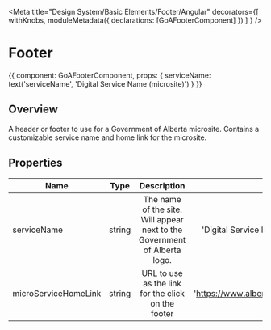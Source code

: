 

<Meta title="Design System/Basic Elements/Footer/Angular" decorators={[
        withKnobs,
        moduleMetadata({ declarations: [GoAFooterComponent] })
    ]
} />

# Footer

<Preview>
  <Story name="Micro Site Header" height={100} parameters={
    {
      design: {
        specUrl: 'https://xd.adobe.com/view/18ccfd61-7e54-450e-a05d-cabfff452d6e-4d9f/screen/bbcbebfa-96a4-4625-931e-54b7b7e60b4e/specs',
        reviewUrl: 'https://xd.adobe.com/view/75ca41d4-040c-4b1d-6ff9-0430b7119cf0-03fb/'
      }
    }
  }>
    {{
        component: GoAFooterComponent,
        props: {
          serviceName: text('serviceName', 'Digital Service Name (microsite)')
        }
    }}
  </Story>
</Preview>

## Overview

A header or footer to use for a Government of Alberta microsite.  Contains a customizable service name and home link for the microsite.

## Properties

| Name     | Type | Description | Default |
|----------|:----:|:-----------:|--------:|
| serviceName    | string | The name of the site.  Will appear next to the Government of Alberta logo. | 'Digital Service Name (microsite)' |
| microServiceHomeLink | string | URL to use as the link for the click on the footer | 'https://www.alberta.ca/index.aspx' |

